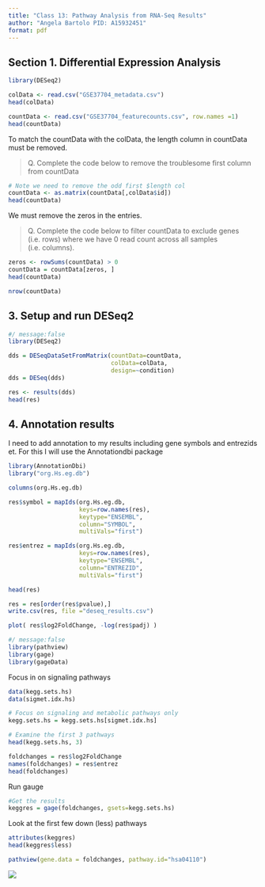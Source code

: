 ```yaml
---
title: "Class 13: Pathway Analysis from RNA-Seq Results"
author: "Angela Bartolo PID: A15932451"
format: pdf
---
```


## Section 1. Differential Expression Analysis

```r
library(DESeq2)
```

```r
colData <- read.csv("GSE37704_metadata.csv")
head(colData)

countData <- read.csv("GSE37704_featurecounts.csv", row.names =1)
head(countData)
```

To match the countData with the colData, the length column in countData must be removed. 

> Q. Complete the code below to remove the troublesome first column from countData

```r
# Note we need to remove the odd first $length col
countData <- as.matrix(countData[,colData$id])
head(countData)
```

We must remove the zeros in the entries.

> Q. Complete the code below to filter countData to exclude genes (i.e. rows) where we have 0 read count across all samples (i.e. columns).

```r
zeros <- rowSums(countData) > 0 
countData = countData[zeros, ]
head(countData)
```

```r
nrow(countData)
```

## 3. Setup and run DESeq2

```r
#/ message:false
library(DESeq2)
```

```r
dds = DESeqDataSetFromMatrix(countData=countData,
                             colData=colData,
                             design=~condition)
dds = DESeq(dds)
```

```r
res <- results(dds)
head(res)
```


## 4. Annotation results

I need to add annotation to my results including gene symbols and entrezids et. For this I will use the Annotationdbi package

```r
library(AnnotationDbi)
library("org.Hs.eg.db")

columns(org.Hs.eg.db)
```

```r
res$symbol = mapIds(org.Hs.eg.db,
                    keys=row.names(res), 
                    keytype="ENSEMBL",
                    column="SYMBOL",
                    multiVals="first")

res$entrez = mapIds(org.Hs.eg.db,
                    keys=row.names(res),
                    keytype="ENSEMBL",
                    column="ENTREZID",
                    multiVals="first")

```

```r
head(res)
```
```r
res = res[order(res$pvalue),]
write.csv(res, file ="deseq_results.csv")
```

```r
plot( res$log2FoldChange, -log(res$padj) )
```

```r
#/ message:false
library(pathview)
library(gage)
library(gageData)
```

Focus in on signaling pathways
```r
data(kegg.sets.hs)
data(sigmet.idx.hs)

# Focus on signaling and metabolic pathways only
kegg.sets.hs = kegg.sets.hs[sigmet.idx.hs]

# Examine the first 3 pathways
head(kegg.sets.hs, 3)
```
```r
foldchanges = res$log2FoldChange
names(foldchanges) = res$entrez
head(foldchanges)
```

Run gauge
```r
#Get the results
keggres = gage(foldchanges, gsets=kegg.sets.hs)
```

Look at the first few down (less) pathways
```r
attributes(keggres)
head(keggres$less)
```

```r
pathview(gene.data = foldchanges, pathway.id="hsa04110")
```

![](hsa04110.pathview.png) 


